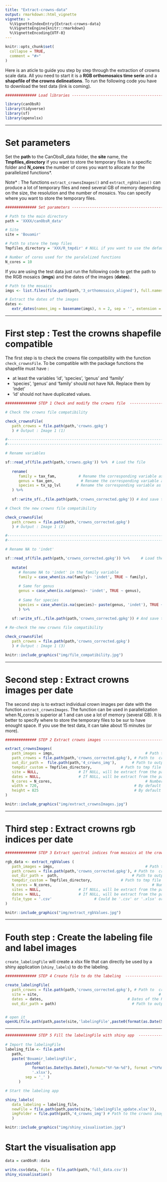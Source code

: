 ```yaml
---
title: "Extract-crowns-data"
output: rmarkdown::html_vignette
vignette: >
  %\VignetteIndexEntry{Extract-crowns-data}
  %\VignetteEngine{knitr::rmarkdown}
  %\VignetteEncoding{UTF-8}
---
```


```r
knitr::opts_chunk$set(
  collapse = TRUE,
  comment = "#>"
)
```

Here is an aticle to guide you step by step through the extraction of crowns scale data. All you need to start it is a **RGB orthomosaics time serie** and a **shapefile of the crowns delineations**. To run the following code you have to download the test data (link is coming).

```r
############## Load libraries --------------------------------------------------

library(canObsR)
library(tidyverse)
library(sf)
library(openxlsx)
```

---

# Set parameters

Set the **path** to the CanObsR_data folder, the **site** name, the **Tmpfiles_directory** if you want to store the temporary files in a specific folder and **N_cores** the number of cores you want to allocate for the parallelized functions*.

Note* : The functions `extract_crownsImages()` and `extract_rgbValues()` can produce a 
lot of temporary files and need several GB of memory depending on the size, the 
resolution and the number of mosaics. You can specify where you want to store 
the temporary files.

```r
############## Set parameters --------------------------------------------------

# Path to the main directory
path = 'XXXX/canObsR_data'

# Site
site = 'Bouamir'

# Path to store the temp files
Tmpfiles_directory = 'XXX/R_tmpdir' # NULL if you want to use the default folder

# Number of cores used for the paralelized functions
N_cores = 10
```

If you are using the test data just 
run the following code to get the path to the RGB mosaics (**imgs**) and the 
dates of the images (**dates**).

```r
# Path to the mosaics
imgs <- list.files(file.path(path,'3_orthomosaics_aligned'), full.names = T)

# Extract the dates of the images
dates <- 
   extr_dates(names_img = basename(imgs), n = 2, sep = '', extension = '.tif')
```

---

# First step : Test the crowns shapefile compatible

The first step is to check the crowns file compatibility with the function 
`check_crownsFile`. To be compatible with the package functions the shapefile 
must have :  

* at least the variables 'id', 'species', 'genus' and 'family'
* 'species', 'genus' and 'family' should not have NA. Replace them by 'indet'
* 'id' should not have duplicated values.

```r
############## STEP 1 Check and modify the crowns file  ------------------------

# Check the crowns file compatibility

check_crownsFile(
   path_crowns = file.path(path,'crowns.gpkg')
   ) # Output : Image 1 (1)

#------------------------------------------------------------------------------#
#------------------------------------------------------------------------------#

# Rename variables

sf::read_sf(file.path(path,'crowns.gpkg')) %>%  # Load the file
   
   rename(
      family = tax_fam,          # Rename the corresponding variable as 'family'
      genus = tax_gen,            # Rename the corresponding variable as 'genus'
      species = tx_sp_lvl       # Rename the corresponding variable as 'species'
   ) %>%
   
   sf::write_sf(.,file.path(path,'crowns_corrected.gpkg')) # And save the file

# Check the new crowns file compatibility

check_crownsFile(
   path_crowns = file.path(path,'crowns_corrected.gpkg')
   ) # Output : Image 1 (2)

#------------------------------------------------------------------------------#
#------------------------------------------------------------------------------#

# Rename NA to 'indet'

sf::read_sf(file.path(path,'crowns_corrected.gpkg')) %>%     # Load the new file
   
   mutate(
      # Rename NA to 'indet' in the family variable
      family = case_when(is.na(family)~ 'indet', TRUE ~ family),
      
      # Same for genus
      genus = case_when(is.na(genus)~ 'indet', TRUE ~ genus),
      
      # Same for species
      species = case_when(is.na(species)~ paste(genus, 'indet'), TRUE ~ species)
      ) %>%
   
   sf::write_sf(.,file.path(path,'crowns_corrected.gpkg')) # And save the file

# Re-check the new crowns file compatibility

check_crownsFile(
   path_crowns = file.path(path,'crowns_corrected.gpkg')
   ) # Output : Image 1 (3)

```


```r
knitr::include_graphics("img/file_compatibility.jpg")
```

---

# Second step : Extract crowns images per date

The second step is to extract individual crown images per date with the function
`extract_crownsImages`. The function can be used in parallelization when N_cores
is superior at 1 and can use a lot of memory (several GB). It is better to specify 
where to store the temporary files to be sur to have enought space. If you use the 
test data, it can take about 15 minutes (or more).

```r
############## STEP 2 Extract crowns images ------------------------------------

extract_crownsImages(
   path_images = imgs,                                         # Path to mosaics
   path_crowns = file.path(path,'crowns_corrected.gpkg'), # Path to  crowns file
   out_dir_path =  file.path(path,'4_crowns_img'),       # Path to output folder
   tempdir_custom = Tmpfiles_directory,             # Path to tmp file directory
   site = NULL,                  # If NULL, will be extract from the path_images
   dates = NULL,                 # If NULL, will be extract from the path_images
   N_cores = N_cores,                                          # Number of cores 
   width = 720,                                           # By default it is 720 
   height = 825                                           # By default it is 720 
)
```


```r
knitr::include_graphics("img/extract_crownsImages.jpg")
```

---

# Third step : Extract crowns rgb indices per date

```r
############## STEP 3 Extract spectral indices from mosaics at the crown scale -

rgb_data <- extract_rgbValues (
   path_images = imgs,                                         # Path to mosaics
   path_crowns = file.path(path,'crowns_corrected.gpkg'), # Path to  crowns file
   out_dir_path =  path,                                 # Path to output folder
   tempdir_custom = Tmpfiles_directory,             # Path to tmp file directory
   N_cores = N_cores,                                             # Number of cores 
   sites = NULL,                 # If NULL, will be extract from the path_images
   dates = NULL,                 # If NULL, will be extract from the path_images
   file_type = '.csv'                   # Could be '.csv' or '.xlsx' or 'RData'
)

```


```r
knitr::include_graphics("img/extract_rgbValues.jpg")
```

---

# Fouth step : Create the labeling file and label images

`create_labelingFile` will create a xlsx file that can directly be used by a shiny
application (`shiny_labels`) to do the labeling.

```r
############## STEP 4 Create file to do the labeling  --------------------------

create_labelingFile(
   path_crowns = file.path(path,'crowns_corrected.gpkg'), # Path to  crowns file
   site = site,                                                      # Site name
   dates = dates,                                      # Dates of the RGB survey
   out_dir_path = path)                                  # Path to output folder


# open it
openXL(file.path(path,paste(site,'labelingFile',paste0(format(as.Date(Sys.Date(),format="%Y-%m-%d"), format = "%Y%m%d"), '.xlsx'), sep = '_' )))
```

---

```r

############## STEP 5 Fill the labelingFile with shiny app  --------------------
        
# Import the labelingFile
labeling_file <- file.path(
   path,
   paste('Bouamir_labelingFile',
         paste0(
            format(as.Date(Sys.Date(),format="%Y-%m-%d"), format ="%Y%m%d"),
            '.xlsx'), 
         sep = '_' )
      )

# Start the labeling app

shiny_labels(
   data_labeling = labeling_file,
   newFile = file.path(path,paste(site,'labelingFile_update.xlsx')),
   imgFolder = file.path(path,'4_crowns_img') # Path to the crowns images folder
   ) 
```


```r
knitr::include_graphics("img/shiny_visualisation.jpg")
```

# Start the visualisation app

```r
data = canObsR::data

write.csv(data, file = file.path(path,'full_data.csv'))
shiny_visualisation()
```

